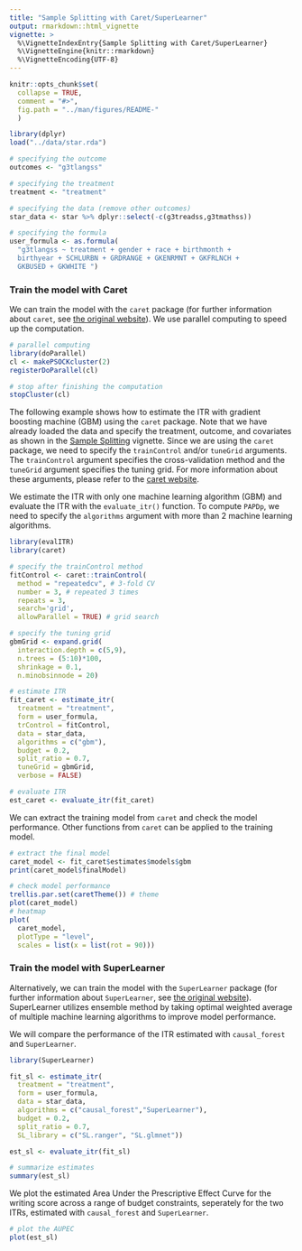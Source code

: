 ```yaml
---
title: "Sample Splitting with Caret/SuperLearner"
output: rmarkdown::html_vignette
vignette: >
  %\VignetteIndexEntry{Sample Splitting with Caret/SuperLearner}
  %\VignetteEngine{knitr::rmarkdown}
  %\VignetteEncoding{UTF-8}
---
```


```r
knitr::opts_chunk$set(
  collapse = TRUE,
  comment = "#>",
  fig.path = "../man/figures/README-"
  )

library(dplyr)
load("../data/star.rda")

# specifying the outcome
outcomes <- "g3tlangss"

# specifying the treatment
treatment <- "treatment"

# specifying the data (remove other outcomes)
star_data <- star %>% dplyr::select(-c(g3treadss,g3tmathss))

# specifying the formula
user_formula <- as.formula(
  "g3tlangss ~ treatment + gender + race + birthmonth + 
  birthyear + SCHLURBN + GRDRANGE + GKENRMNT + GKFRLNCH + 
  GKBUSED + GKWHITE ")
```

### Train the model with Caret

We can train the model with the `caret` package (for further information about `caret`, see [the original website](http://topepo.github.io/caret/index.html)). We use parallel computing to speed up the computation. 

```r
# parallel computing
library(doParallel)
cl <- makePSOCKcluster(2)
registerDoParallel(cl)

# stop after finishing the computation
stopCluster(cl)
```

The following example shows how to estimate the ITR with gradient boosting machine (GBM) using the `caret` package. Note that we have already loaded the data and specify the treatment, outcome, and covariates as shown in the [Sample Splitting](sample_split.html) vignette. Since we are using the `caret` package, we need to specify the `trainControl` and/or `tuneGrid` arguments. The `trainControl` argument specifies the cross-validation method and the `tuneGrid` argument specifies the tuning grid. For more information about these arguments, please refer to the [caret website](http://topepo.github.io/caret/model-training-and-tuning.html).

We estimate the ITR with only one machine learning algorithm (GBM) and evaluate the ITR with the `evaluate_itr()` function. To compute `PAPDp`, we need to specify the `algorithms` argument with more than 2 machine learning algorithms.

```r
library(evalITR)
library(caret)

# specify the trainControl method
fitControl <- caret::trainControl(
  method = "repeatedcv", # 3-fold CV
  number = 3, # repeated 3 times
  repeats = 3,
  search='grid',
  allowParallel = TRUE) # grid search

# specify the tuning grid
gbmGrid <- expand.grid(
  interaction.depth = c(5,9), 
  n.trees = (5:10)*100, 
  shrinkage = 0.1,
  n.minobsinnode = 20)

# estimate ITR
fit_caret <- estimate_itr(
  treatment = "treatment",
  form = user_formula,
  trControl = fitControl,
  data = star_data,
  algorithms = c("gbm"),
  budget = 0.2,
  split_ratio = 0.7,
  tuneGrid = gbmGrid,
  verbose = FALSE)

# evaluate ITR
est_caret <- evaluate_itr(fit_caret)

```


We can extract the training model from `caret` and check the model performance. Other functions from `caret` can be applied to the training model.

```r
# extract the final model
caret_model <- fit_caret$estimates$models$gbm
print(caret_model$finalModel)

# check model performance
trellis.par.set(caretTheme()) # theme
plot(caret_model) 
# heatmap 
plot(
  caret_model, 
  plotType = "level",
  scales = list(x = list(rot = 90)))
```

### Train the model with SuperLearner

Alternatively, we can train the model with the `SuperLearner` package (for further information about `SuperLearner`, see [the original website](https://CRAN.R-project.org/package=SuperLearner/vignettes/Guide-to-SuperLearner.html)). SuperLearner utilizes ensemble method by taking optimal weighted average of multiple machine learning algorithms to improve model performance. 

We will compare the performance of the ITR estimated with `causal_forest` and `SuperLearner`.   
  
```r
library(SuperLearner)

fit_sl <- estimate_itr(
  treatment = "treatment",
  form = user_formula,
  data = star_data,
  algorithms = c("causal_forest","SuperLearner"),
  budget = 0.2,
  split_ratio = 0.7,
  SL_library = c("SL.ranger", "SL.glmnet"))

est_sl <- evaluate_itr(fit_sl)

# summarize estimates
summary(est_sl)
```

We plot the estimated Area Under the Prescriptive Effect Curve for the writing score across a range of budget constraints, seperately for the two ITRs, estimated with `causal_forest` and `SuperLearner`. 

```r
# plot the AUPEC 
plot(est_sl)
```
